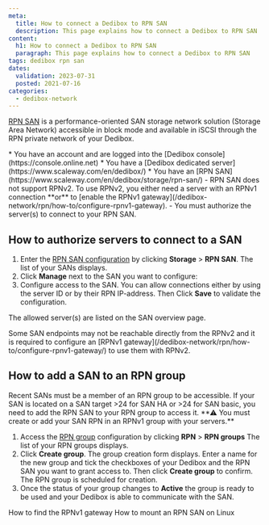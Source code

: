 ```yaml
---
meta:
  title: How to connect a Dedibox to RPN SAN
  description: This page explains how to connect a Dedibox to RPN SAN
content:
  h1: How to connect a Dedibox to RPN SAN
  paragraph: This page explains how to connect a Dedibox to RPN SAN
tags: dedibox rpn san
dates:
  validation: 2023-07-31
  posted: 2021-07-16
categories:
  - dedibox-network
---
```



[RPN SAN](https://www.scaleway.com/en/dedibox/storage/rpn-san/) is a performance-oriented SAN storage network solution (Storage Area Network) accessible in block mode and available in iSCSI through the RPN private network of your Dedibox.

<Message type="requirement">
  * You have an account and are logged into the [Dedibox console](https://console.online.net)
  * You have a [Dedibox dedicated server](https://www.scaleway.com/en/dedibox/)
  * You have an [RPN SAN](https://www.scaleway.com/en/dedibox/storage/rpn-san/)
</Message>

<Message type="important">
  - RPN SAN does not support RPNv2. To use RPNv2, you either need a server with an RPNv1 connection **or** to [enable the RPNv1 gateway](/dedibox-network/rpn/how-to/configure-rpnv1-gateway).
  - You must authorize the server(s) to connect to your RPN SAN.
</Message>

## How to authorize servers to connect to a SAN

1. Enter the [RPN SAN configuration](https://console.online.net/en/server/rpn/san) by clicking **Storage** > **RPN SAN**. The list of your SANs displays.
2. Click **Manage** next to the SAN you want to configure:
    <Lightbox src="scaleway_rpn_san_manage.webp" alt="" />
3. Configure access to the SAN. You can allow connections either by using the server ID or by their RPN IP-address. Then Click **Save** to validate the configuration.
    <Lightbox src="scaleway_rpn_san_add.webp" alt="" />

The allowed server(s) are listed on the SAN overview page.

<Message type="tip">
  Some SAN endpoints may not be reachable directly from the RPNv2 and it is required to configure an [RPNv1 gateway](/dedibox-network/rpn/how-to/configure-rpnv1-gateway/) to use them with RPNv2.
</Message>

## How to add a SAN to an RPN group

<Message type="tip">
  Recent SANs must be a member of an RPN group to be accessible. If your SAN is located on a SAN target >24 for SAN HA or >24 for SAN basic, you need to add the RPN SAN to your RPN group to access it.
</Message>

<Message type="note">
  **⚠ You must create or add your SAN RPN in an RPNv1 group with your servers.**
</Message>

1. Access the [RPN group](https://console.online.net/en/server/rpn) configuration by clicking **RPN** > **RPN groups** The list of your RPN groups displays.
2. Click **Create group**. The group creation form displays. Enter a name for the new group and tick the checkboxes of your Dedibox and the RPN SAN you want to grant access to. Then click **Create group** to confirm. The RPN group is scheduled for creation. 
3. Once the status of your group changes to **Active** the group is ready to be used and your Dedibox is able to communicate with the SAN.
    <Lightbox src="scaleway_rpn_san_added.webp" alt="" />


<Navigation title="See Also">
  <PreviousButton to="/dedibox-network/rpn/how-to/find-rpn-gateway/">How to find the RPNv1 gateway</PreviousButton>
  <NextButton to="/dedibox-network/rpn/how-to/mount-rpn-san-linux/">How to mount an RPN SAN on Linux</NextButton>
</Navigation>